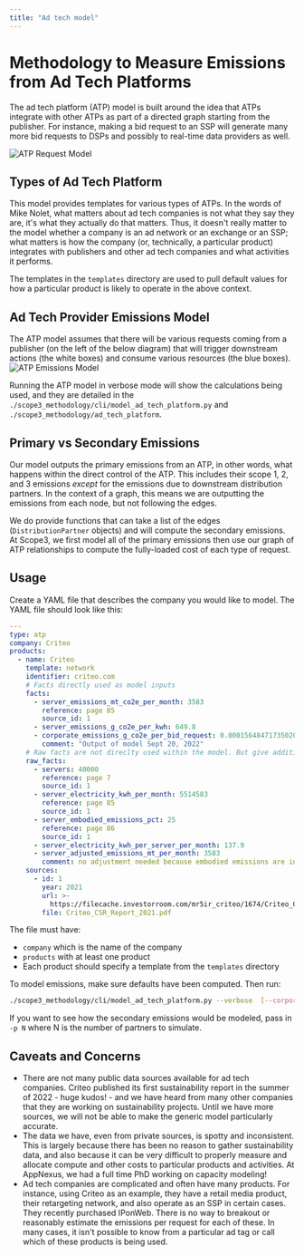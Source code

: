 ```yaml
---
title: "Ad tech model"
---
```


# Methodology to Measure Emissions from Ad Tech Platforms

The ad tech platform (ATP) model is built around the idea that ATPs integrate with other ATPs as part of a directed graph starting from the publisher. For instance, making a bid request to an SSP will generate many more bid requests to DSPs and possibly to real-time data providers as well.

![ATP Request Model](images/atp_request_model.jpg)

## Types of Ad Tech Platform

This model provides templates for various types of ATPs. In the words of Mike Nolet, what matters about ad tech companies is not what they say they are, it's what they actually do that matters. Thus, it doesn't really matter to the model whether a company is an ad network or an exchange or an SSP; what matters is how the company (or, technically, a particular product) integrates with publishers and other ad tech companies and what activities it performs.

The templates in the `templates` directory are used to pull default values for how a particular product is likely to operate in the above context.

## Ad Tech Provider Emissions Model

The ATP model assumes that there will be various requests coming from a publisher (on the left of the below diagram) that will trigger downstream actions (the white boxes) and consume various resources (the blue boxes).
![ATP Emissions Model](images/atp_emissions_model.jpg)

Running the ATP model in verbose mode will show the calculations being used, and they are detailed in the `./scope3_methodology/cli/model_ad_tech_platform.py` and `./scope3_methodology/ad_tech_platform`.

## Primary vs Secondary Emissions

Our model outputs the primary emissions from an ATP, in other words, what happens within the direct control of the ATP. This includes their scope 1, 2, and 3 emissions _except_ for the emissions due to downstream distribution partners. In the context of a graph, this means we are outputting the emissions from each node, but not following the edges.

We do provide functions that can take a list of the edges (`DistributionPartner` objects) and will compute the secondary emissions. At Scope3, we first model all of the primary emissions then use our graph of ATP relationships to compute the fully-loaded cost of each type of request.

## Usage

Create a YAML file that describes the company you would like to model. The YAML file should look like this:

```yaml
---
type: atp
company: Criteo
products:
  - name: Criteo
    template: network
    identifier: criteo.com
    # Facts directly used as model inputs
    facts:
      - server_emissions_mt_co2e_per_month: 3583
        reference: page 85
        source_id: 1
      - server_emissions_g_co2e_per_kwh: 649.8
      - corporate_emissions_g_co2e_per_bid_request: 0.00015648471735020598
        comment: "Output of model Sept 20, 2022"
    # Raw facts are not direclty used within the model. But give additional info
    raw_facts:
      - servers: 40000
        reference: page 7
        source_id: 1
      - server_electricity_kwh_per_month: 5514583
        reference: page 85
        source_id: 1
      - server_embodied_emissions_pct: 25
        reference: page 86
        source_id: 1
      - server_electricity_kwh_per_server_per_month: 137.9
      - server_adjusted_emissions_mt_per_month: 3583
        comment: no adjustment needed because embodied emissions are included
    sources:
      - id: 1
        year: 2021
        url: >-
          https://filecache.investorroom.com/mr5ir_criteo/1674/Criteo_CSR_Report_2021.pdf
        file: Criteo_CSR_Report_2021.pdf
```

The file must have:

- `company` which is the name of the company
- `products` with at least one product
- Each product should specify a template from the `templates` directory

To model emissions, make sure defaults have been computed. Then run:

```sh
./scope3_methodology/cli/model_ad_tech_platform.py --verbose  [--corporateEmissionsG]  [--corporateEmissionsGPerRequest] [company_file.yaml]
```

If you want to see how the secondary emissions would be modeled, pass in `-p N` where N is the number of partners to simulate.

## Caveats and Concerns

- There are not many public data sources available for ad tech companies. Criteo published its first sustainability report in the summer of 2022 - huge kudos! - and we have heard from many other companies that they are working on sustainability projects. Until we have more sources, we will not be able to make the generic model particularly accurate.
- The data we have, even from private sources, is spotty and inconsistent. This is largely because there has been no reason to gather sustainability data, and also because it can be very difficult to properly measure and allocate compute and other costs to particular products and activities. At AppNexus, we had a full time PhD working on capacity modeling!
- Ad tech companies are complicated and often have many products. For instance, using Criteo as an example, they have a retail media product, their retargeting network, and also operate as an SSP in certain cases. They recently purchased IPonWeb. There is no way to breakout or reasonably estimate the emissions per request for each of these. In many cases, it isn't possible to know from a particular ad tag or call which of these products is being used.
